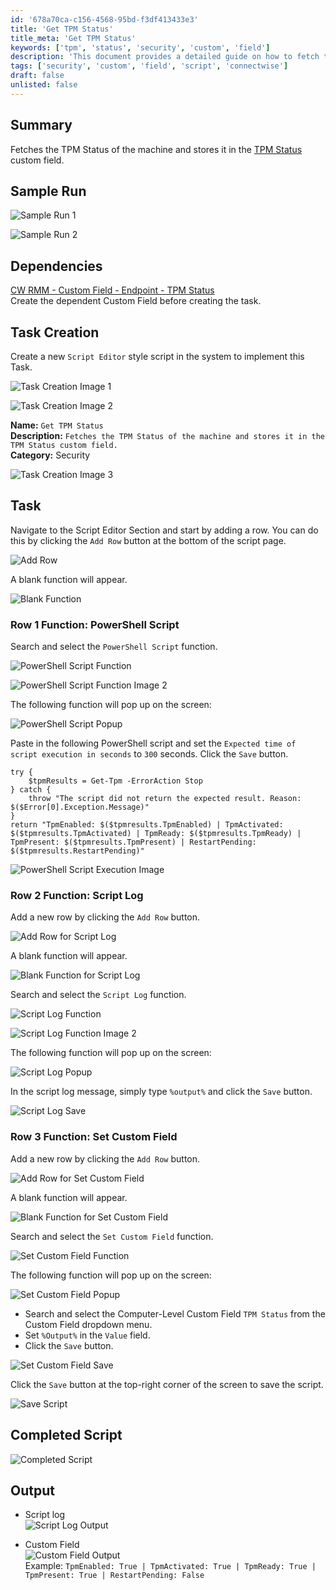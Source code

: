 ```yaml
---
id: '678a70ca-c156-4568-95bd-f3df413433e3'
title: 'Get TPM Status'
title_meta: 'Get TPM Status'
keywords: ['tpm', 'status', 'security', 'custom', 'field']
description: 'This document provides a detailed guide on how to fetch the TPM Status of a machine and store it in a custom field within ConnectWise RMM. It includes sample runs, task creation steps, and the required PowerShell script to execute the task successfully.'
tags: ['security', 'custom', 'field', 'script', 'connectwise']
draft: false
unlisted: false
---
```

## Summary

Fetches the TPM Status of the machine and stores it in the [TPM Status](https://proval.itglue.com/DOC-5078775-17341922) custom field.

## Sample Run

![Sample Run 1](../../../static/img/Get-TPM-Status/image_1.png)

![Sample Run 2](../../../static/img/Get-TPM-Status/image_2.png)

## Dependencies

[CW RMM - Custom Field - Endpoint - TPM Status](https://proval.itglue.com/DOC-5078775-17341922)  
Create the dependent Custom Field before creating the task.

## Task Creation

Create a new `Script Editor` style script in the system to implement this Task.

![Task Creation Image 1](../../../static/img/Get-TPM-Status/image_3.png)

![Task Creation Image 2](../../../static/img/Get-TPM-Status/image_4.png)

**Name:** `Get TPM Status`  
**Description:** `Fetches the TPM Status of the machine and stores it in the TPM Status custom field.`  
**Category:** Security

![Task Creation Image 3](../../../static/img/Get-TPM-Status/image_5.png)

## Task

Navigate to the Script Editor Section and start by adding a row. You can do this by clicking the `Add Row` button at the bottom of the script page.

![Add Row](../../../static/img/Get-TPM-Status/image_6.png)

A blank function will appear.

![Blank Function](../../../static/img/Get-TPM-Status/image_7.png)

### Row 1 Function: PowerShell Script

Search and select the `PowerShell Script` function.

![PowerShell Script Function](../../../static/img/Get-TPM-Status/image_8.png)

![PowerShell Script Function Image 2](../../../static/img/Get-TPM-Status/image_9.png)

The following function will pop up on the screen:

![PowerShell Script Popup](../../../static/img/Get-TPM-Status/image_10.png)

Paste in the following PowerShell script and set the `Expected time of script execution in seconds` to `300` seconds. Click the `Save` button.

```
try {
    $tpmResults = Get-Tpm -ErrorAction Stop
} catch {
    throw "The script did not return the expected result. Reason: $($Error[0].Exception.Message)"
}
return "TpmEnabled: $($tpmresults.TpmEnabled) | TpmActivated: $($tpmresults.TpmActivated) | TpmReady: $($tpmresults.TpmReady) | TpmPresent: $($tpmresults.TpmPresent) | RestartPending: $($tpmresults.RestartPending)"
```

![PowerShell Script Execution Image](../../../static/img/Get-TPM-Status/image_11.png)

### Row 2 Function: Script Log

Add a new row by clicking the `Add Row` button.

![Add Row for Script Log](../../../static/img/Get-TPM-Status/image_12.png)

A blank function will appear.

![Blank Function for Script Log](../../../static/img/Get-TPM-Status/image_13.png)

Search and select the `Script Log` function.

![Script Log Function](../../../static/img/Get-TPM-Status/image_14.png)

![Script Log Function Image 2](../../../static/img/Get-TPM-Status/image_15.png)

The following function will pop up on the screen:

![Script Log Popup](../../../static/img/Get-TPM-Status/image_16.png)

In the script log message, simply type `%output%` and click the `Save` button.

![Script Log Save](../../../static/img/Get-TPM-Status/image_17.png)

### Row 3 Function: Set Custom Field

Add a new row by clicking the `Add Row` button.

![Add Row for Set Custom Field](../../../static/img/Get-TPM-Status/image_12.png)

A blank function will appear.

![Blank Function for Set Custom Field](../../../static/img/Get-TPM-Status/image_13.png)

Search and select the `Set Custom Field` function.

![Set Custom Field Function](../../../static/img/Get-TPM-Status/image_18.png)

The following function will pop up on the screen:

![Set Custom Field Popup](../../../static/img/Get-TPM-Status/image_19.png)

- Search and select the Computer-Level Custom Field `TPM Status` from the Custom Field dropdown menu.
- Set `%Output%` in the `Value` field.
- Click the `Save` button.

![Set Custom Field Save](../../../static/img/Get-TPM-Status/image_20.png)

Click the `Save` button at the top-right corner of the screen to save the script.

![Save Script](../../../static/img/Get-TPM-Status/image_21.png)

## Completed Script

![Completed Script](../../../static/img/Get-TPM-Status/image_22.png)

## Output

- Script log  
![Script Log Output](../../../static/img/Get-TPM-Status/image_23.png)

- Custom Field  
![Custom Field Output](../../../static/img/Get-TPM-Status/image_24.png)  
Example: `TpmEnabled: True | TpmActivated: True | TpmReady: True | TpmPresent: True | RestartPending: False`











